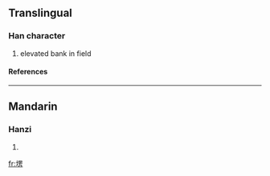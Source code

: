 ==Translingual==
===Han character===
{{Han char|rn=32|rad=土|as=09|sn=12|four=|canj=土田中尸 (GWLS)}}
# elevated bank in field
====References====
{{Han ref|kx=0234.271|hdz=10464.020|uh=5844|ud=22596}}
----
==Mandarin==
===Hanzi===
{{cmn-hanzi|pin=[[léng]] (leng2)|wg=leng<sup>2</sup>}}
# {{defn|Mandarin}}

[[fr:塄]]